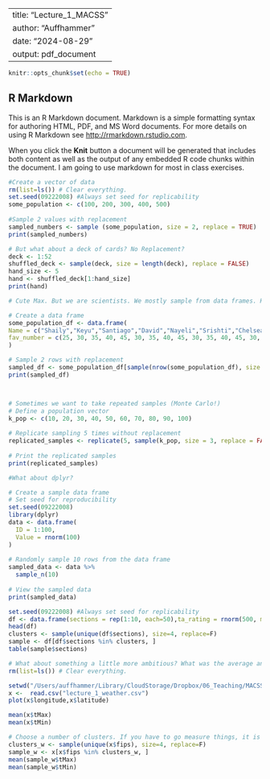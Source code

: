 
---
title: "Lecture_1_MACSS"
author: "Auffhammer"
date: "2024-08-29"
output: pdf_document
---

```r
knitr::opts_chunk$set(echo = TRUE)
```

## R Markdown

This is an R Markdown document. Markdown is a simple formatting syntax for authoring HTML, PDF, and MS Word documents. For more details on using R Markdown see <http://rmarkdown.rstudio.com>.

When you click the **Knit** button a document will be generated that includes both content as well as the output of any embedded R code chunks within the document. I am going to use markdown for most in class exercises. 
``` r
#Create a vector of data
rm(list=ls()) # Clear everything. 
set.seed(09222008) #Always set seed for replicability
some_population <- c(100, 200, 300, 400, 500) 
  
#Sample 2 values with replacement
sampled_numbers <- sample (some_population, size = 2, replace = TRUE) 
print(sampled_numbers)

# But what about a deck of cards? No Replacement?
deck <- 1:52
shuffled_deck <- sample(deck, size = length(deck), replace = FALSE)
hand_size <- 5
hand <- shuffled_deck[1:hand_size]
print(hand)

# Cute Max. But we are scientists. We mostly sample from data frames. How do you do that? OK. 

# Create a data frame
some_population_df <- data.frame(
Name = c("Shaily","Keyu","Santiago","David","Nayeli","Srishti","Chelsea","Chelsea","Kaiwen","Sang Min","Alex","Wenjia","Jerra","Citlalli","Lu","Mina","Muhammad","Shufan","Zhilie", "Eloise Wenxi", "Riza", "Iris", "Emelia", "Yuxuan", "Jonathan", "Christian", "Max", "Qinuo"),
fav_number = c(25, 30, 35, 40, 45, 30, 35, 40, 45, 30, 35, 40, 45, 30, 35, 40, 45, 30, 35, 40, 45, 30, 35, 40, 45, 30, 35, 40)
)

# Sample 2 rows with replacement
sampled_df <- some_population_df[sample(nrow(some_population_df), size = 3, replace = FALSE), ]
print(sampled_df)



# Sometimes we want to take repeated samples (Monte Carlo!)
# Define a population vector
k_pop <- c(10, 20, 30, 40, 50, 60, 70, 80, 90, 100)
 
# Replicate sampling 5 times without replacement
replicated_samples <- replicate(5, sample(k_pop, size = 3, replace = FALSE))
 
# Print the replicated samples
print(replicated_samples)

#What about dplyr?

# Create a sample data frame
# Set seed for reproducibility
set.seed(09222008)  
library(dplyr)
data <- data.frame(
  ID = 1:100,
  Value = rnorm(100)
)
 
# Randomly sample 10 rows from the data frame
sampled_data <- data %>%
  sample_n(10)
 
# View the sampled data
print(sampled_data)

```


```r



set.seed(09222008) #Always set seed for replicability
df <- data.frame(sections = rep(1:10, each=50),ta_rating = rnorm(500, mean=5, sd=2.2))
head(df)
clusters <- sample(unique(df$sections), size=4, replace=F)
sample <- df[df$sections %in% clusters, ]
table(sample$sections)
```


```r
# What about something a little more ambitious? What was the average annual temperature in the US? If you have 
rm(list=ls()) # Clear everything. 

setwd("/Users/auffhammer/Library/CloudStorage/Dropbox/06_Teaching/MACSS/2024/code/public-repository-1/week_1/in_class_exercises")
x <-  read.csv("lecture_1_weather.csv")
plot(x$longitude,x$latitude)

mean(x$tMax)
mean(x$tMin)

# Choose a number of clusters. If you have to go measure things, it is costly to add more trips!!!
clusters_w <- sample(unique(x$fips), size=4, replace=F)
sample_w <- x[x$fips %in% clusters_w, ]
mean(sample_w$tMax)
mean(sample_w$tMin)
```



